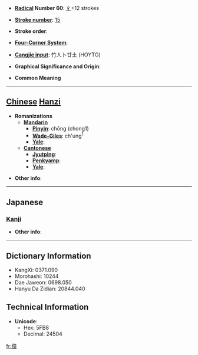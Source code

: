 * '''[[Wiktionary:Chinese radical index| Radical]] Number 60''': [[Wiktionary:Chinese radical index 彳|彳]]+12 strokes

* '''[[Wiktionary:Chinese total strokes index|Stroke number]]''': [[Wiktionary:Chinese total strokes index 15|15]]

* '''Stroke order''': 

* '''[[Wiktionary:Chinese four corner index|Four-Corner System]]''': 

* '''[[Wiktionary:Chinese Cangjie index|Cangjie input]]''': 竹人卜廿土 (HOYTG)

* '''Graphical Significance and Origin''': 

* '''Common Meaning'''
{{substub}}
----

== [[Chinese]] [[Hanzi]] ==

* '''Romanizations'''
** '''[[Mandarin]]'''
*** '''[[Pinyin]]''': chōng (chong1)
*** '''[[Wade-Giles]]''': ch'ung<sup>1</sup>
*** '''[[Yale]]''': 
** '''[[Cantonese]]'''
*** '''[[Jyutping]]''':
*** '''[[Penkyamp]]''': 
*** '''[[Yale]]''': 

* '''Other info''': 

----

==Japanese==
===[[Kanji]]===
{{kanji|on readings=[[しょう]] (shō), [[しゅ]] (shu)
|kun readings=[[ゆくさま]] (yukusama)
}}

* '''Other info''':  

----

== Dictionary Information ==

* KangXi: 0371.090
* Morohashi: 10244
* Dae Jaweon: 0698.050
* Hanyu Da Zidian: 20844.040

== Technical Information ==

* '''Unicode''':
** Hex: 5FB8
** Decimal: 24504

[[fr:徸]]